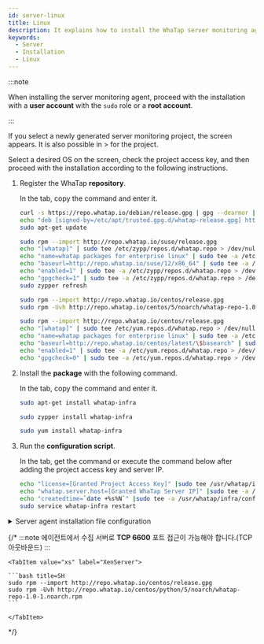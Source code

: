 ```yaml
---
id: server-linux
title: Linux
description: It explains how to install the WhaTap server monitoring agent in the Linux environment.
keywords:
  - Server
  - Installation
  - Linux
---
```



:::note 

When installing the server monitoring agent, proceed with the installation with a **user account** with the `sudo` role or a **root account**. 

:::

If you select a newly generated server monitoring project, the <Cmdname sid="side_agentInstall" className="uitext" /> screen appears. It is also possible in <Cmdname sid="side_management" className="uitext" /> &gt; <Cmdname sid="side_agentInstall" className="uitext" /> for the project.

<ImgLang img='server-install-lx-unx.png' desc='Server Monitoring Linux Unix'/>

Select a desired OS on the <Cmdname sid="side_agentInstall" className="uitext" /> screen, check the project access key, and then proceed with the installation according to the following instructions.

1. Register the WhaTap **repository**.  

   In the <Cmdname sid="server_installAgent_add_whatapRepo" className="uitext" /> tab, copy the command and enter it.

   <Tabs>
   <TabItem value="du" label="Debian / Ubuntu" default>

   ```bash title=SH
   curl -s https://repo.whatap.io/debian/release.gpg | gpg --dearmor | sudo tee /etc/apt/trusted.gpg.d/whatap-release.gpg > /dev/null
   echo "deb [signed-by=/etc/apt/trusted.gpg.d/whatap-release.gpg] https://repo.whatap.io/debian unstable/" | sudo tee /etc/apt/sources.list.d/whatap.list
   sudo apt-get update
   ```

   </TabItem>
   <TabItem value="suse" label="SUSE">

   ```bash title=SH
   sudo rpm --import http://repo.whatap.io/suse/release.gpg
   echo "[whatap]" | sudo tee /etc/zypp/repos.d/whatap.repo > /dev/null
   echo "name=whatap packages for enterprise linux" | sudo tee -a /etc/zypp/repos.d/whatap.repo > /dev/null
   echo "baseurl=http://repo.whatap.io/suse/12/x86_64" | sudo tee -a /etc/zypp/repos.d/whatap.repo > /dev/null
   echo "enabled=1" | sudo tee -a /etc/zypp/repos.d/whatap.repo > /dev/null
   echo "gpgcheck=1" | sudo tee -a /etc/zypp/repos.d/whatap.repo > /dev/null
   sudo zypper refresh
   ```

   </TabItem>
   <TabItem value="co" label="CentOS">

   ```bash title=SH
   sudo rpm --import http://repo.whatap.io/centos/release.gpg
   sudo rpm -Uvh http://repo.whatap.io/centos/5/noarch/whatap-repo-1.0-1.noarch.rpm
   ```

   </TabItem>
   <TabItem value="al" label="Amazon Linux">

   ```bash title=SH
   sudo rpm --import http://repo.whatap.io/centos/release.gpg
   echo "[whatap]" | sudo tee /etc/yum.repos.d/whatap.repo > /dev/null
   echo "name=whatap packages for enterprise linux" | sudo tee -a /etc/yum.repos.d/whatap.repo > /dev/null
   echo "baseurl=http://repo.whatap.io/centos/latest/\$basearch" | sudo tee -a /etc/yum.repos.d/whatap.repo > /dev/null
   echo "enabled=1" | sudo tee -a /etc/yum.repos.d/whatap.repo > /dev/null
   echo "gpgcheck=0" | sudo tee -a /etc/yum.repos.d/whatap.repo > /dev/null
   ```

   </TabItem>
   </Tabs>

2. Install the **package** with the following command.

   In the <Cmdname sid="server_installAgent_installPackages" className="uitext" /> tab, copy the command and enter it.

   <Tabs>
   <TabItem value="du" label="Debian / Ubuntu" default>

   ```bash title=SH
   sudo apt-get install whatap-infra
   ```

   </TabItem>
   <TabItem value="suse" label="SUSE">

   ```bash title=SH
   sudo zypper install whatap-infra
   ```

   </TabItem>

   <TabItem value="cax" label="CentOS / Amazon Linux">

   ```bash title=SH
   sudo yum install whatap-infra
   ```

   </TabItem>

   </Tabs>

3. Run the **configuration script**.

   In the <Cmdname sid="server_installAgent_startMonitoring" className="uitext" /> tab, get the command or execute the command below after adding the project access key and server IP.

   ```bash
   echo "license=[Granted Project Access Key]" |sudo tee /usr/whatap/infra/conf/whatap.conf
   echo "whatap.server.host=[Granted WhaTap Server IP]" |sudo tee -a /usr/whatap/infra/conf/whatap.conf
   echo "createdtime=`date +%s%N`" |sudo tee -a /usr/whatap/infra/conf/whatap.conf
   sudo service whatap-infra restart
   ```


<Svtcp6600 />

<details>
<summary>Server agent installation file configuration</summary>


<Svcpf />


<Svlfcpf />

</details>

{/* 
    :::note
    에이전트에서 수집 서버로 **TCP 6600** 포트 접근이 가능해야 합니다.(TCP 아웃바운드)
    :::

````
<TabItem value="xs" label="XenServer">

```bash title=SH
sudo rpm --import http://repo.whatap.io/centos/release.gpg
sudo rpm -Uvh http://repo.whatap.io/centos/python/5/noarch/whatap-repo-1.0-1.noarch.rpm
```

</TabItem>
````

*/}
